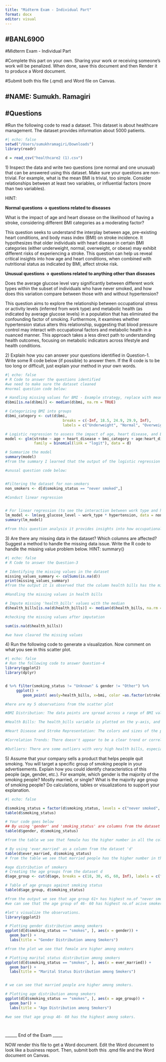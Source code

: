 ```yaml
---
title: "Midterm Exam - Individual Part"
format: docx
editor: visual
---
```


## #BANL6900

#Midterm Exam - Individual Part

#Complete this part on your own. Sharing your work or receiving someone's work will be penalized. When done, save this document and then Render it to produce a Word document.

#Submit both this file (.qmd) and Word file on Canvas.

## #NAME: Sumukh. Ramagiri

## #Questions

#Run the following code to read a dataset. This dataset is about healthcare management. The dataset provides information about 5000 patients.

```r
#| echo: false
setwd("/Users/sumukhramagiri/Downloads")
library(readr)

d = read_csv("healthcare2 (1).csv")
```

1\) Inspect the data and write two questions (one normal and one unusual) that can be answered using this dataset. Make sure your questions are non-trivial. For example, what is the mean BMI is trivial, too simple. Consider relationships between at least two variables, or influential factors (more than two variables).

HINT:

**Normal questions -\> questions related to diseases**

What is the impact of age and heart disease on the likelihood of having a stroke, considering different BMI categories as a moderating factor?

This question seeks to understand the interplay between age, pre-existing heart conditions, and body mass index (BMI) on stroke incidence. It hypothesizes that older individuals with heart disease in certain BMI categories (either underweight, normal, overweight, or obese) may exhibit different risks of experiencing a stroke. This question can help us reveal critical insights into how age and heart conditions, when combined with nutritional status as indicated by BMI, affect stroke risk.

**Unusual questions -\> questions related to anything other than diseases**

Does the average glucose level vary significantly between different work types within the subset of individuals who have never smoked, and how does this variation compare between those with and without hypertension?

This question aims to explore the relationship between occupational stress or activity levels (inferred from work type) and metabolic health (as indicated by average glucose levels) in a population that has eliminated the confounding factor of smoking. Furthermore, it examines whether hypertension status alters this relationship, suggesting that blood pressure control may interact with occupational factors and metabolic health in a nuanced manner. This approach takes a less direct path to understanding health outcomes, focusing on metabolic indicators across lifestyle and health conditions.

2\) Explain how you can answer your questions identified in Question-1. Write some R code below (if possible) to answer them. If the R code is to be too long or difficult, just explain your method in your own words.

```r
#| echo: false
# R Code to answer the questions identified
#we need to make sure the dataset cleaned
#normal question code below:

# Handling missing values for BMI - Example strategy, replace with mean/median or use imputation methods
d$bmi[is.na(d$bmi)] <- median(d$bmi, na.rm = TRUE)

# Categorizing BMI into groups
d$bmi_category <- cut(d$bmi,
                          breaks = c(-Inf, 18.5, 24.9, 29.9, Inf),
                          labels = c("Underweight", "Normal", "Overweight", "Obese"))

# Logistic regression to assess the impact of age, heart disease, and BMI category on stroke likelihood
model <- glm(stroke ~ age + heart_disease + bmi_category + age:heart_disease,
             family = binomial(link = "logit"), data = d)

# Summarize the model
summary(model)
#from the summary I learned that the output of the logistic regression model provides several key insights into the factors affecting the likelihood of having a stroke, based on age, heart disease presence, BMI categories, and the interaction between age and heart disease. 

#unusal question code below:


#Filtering the dataset for non-smokers
non_smokers <- d[d$smoking_status == "never smoked",]

#Conduct linear regression


# For linear regression (to see the interaction between work type and hypertension)
lm_model <- lm(avg_glucose_level ~ work_type * hypertension, data = non_smokers)
summary(lm_model)

#from this question analysis it provides insights into how occupational factors and health conditions interact to affect metabolic health, specifically in the context of average glucose levels, in a population subset that excludes the potential confounding effect of smoking.

```

3\) Are there any missing data in the dataset? Which columns are affected? Suggest a method to handle the missing data issue. Write the R code to handle the missing value problem below. HINT: summary()

```r
#| echo: false
# R Code to answer the Question-3

# Identifying the missing values in the dataset
missing_values_summary <- colSums(is.na(d))
print(missing_values_summary)
#from the output it is observed that the column health bills has the missing values.

#Handling the missing values in health bills

# Impute missing 'health_bills' values with the median
d$health_bills[is.na(d$health_bills)] <- median(d$health_bills, na.rm = TRUE)

#checking the missing values after imputation

sum(is.na(d$health_bills))

#we have cleared the missing values


```

4\) Run the following code to generate a visualization. Now comment on what you see in this scatter plot.

```r
#| echo: false
# Run the following code to answer Question-4
library(ggplot2)
library(dplyr)


d %>% filter(smoking_status != "Unknown" & gender != "Other") %>%
     ggplot() +
        geom_point( aes(y=health_bills, x=bmi, color =as.factor(stroke), size=as.factor(heart_disease) ), alpha = 0.20 ) 

#here are my 5 observations from the scatter plot

#BMI Distribution: The data points are spread across a range of BMI values, with a concentration of points in the lower BMI range. There are fewer data points with higher BMI values, which is typical as fewer individuals have very high BMI.As we know that in general most people have similar bmi unless some are abnormally tall / short or thin or obese.

#Health Bills: The health_bills variable is plotted on the y-axis, and it appears to cover a wide range. There's a noticeable density of data points at the lower end of the health bill spectrum, indicating that many individuals have lower health-related expenses.As from the dataset we can state that the set of people which may be from particular region have a healthier lifestyle.

#Heart Disease and Stroke Representation: The colors and sizes of the points indicate whether individuals have heart disease (gray for no, blue for yes) and whether they have had a stroke (light red for no, light blue for yes). It seems that individuals without heart disease or stroke (light red, smaller points) are the most common in the dataset.

#Correlation Trends: There doesn't appear to be a clear trend or correlation between BMI and health bills based on this plot. The data points are quite spread out, indicating variability in health bills that isn't strongly associated with BMI.By which we can say that BMI is not a primary factor to show the health expenses or the cause for health expense.

#Outliers: There are some outliers with very high health bills, especially in the group with heart disease and/or stroke. This could be expected, as these conditions typically lead to higher medical expenses as we know that in these cases highly professional care needs to be taken care of the patients which results in higher the health bills.


```

5\) Assume that your company sells a product that helps people quit smoking. You will target a specific group of smoking people in your advertisements. Explain how you could identify characteristics of this people (age, gender, etc.). For example, which gender is the majority of the smoking people? Mostly married, or single? What is the majority age group of smoking people? Do calculations, tables or visualizations to support your explanation.

```r
#| echo: false

d$smoking_status = factor(d$smoking_status, levels = c("never smoked", "formerly smoked", "smokes", "Unknown"))
table(d$smoking_status)

# Your code goes below
## By using 'gender' and 'smoking_status' are columns from the dataset 'd'
table(d$gender, d$smoking_status)

#from the table we see that female has the higher number in all the columns"never smoked" "formely smoked " "smokes " "Unknown".

# By using 'ever_married' as a column from the dataset 'd'
table(d$ever_married, d$smoking_status)
# from the table we see that married people has the higher number in the columns"never smoked" "formely smoked " "smokes ". Only the "unknown" column has the higher number of not married people.

#age distribution of smokers
# Creating the age groups from the dataset d
d$age_group <- cut(d$age, breaks = c(18, 30, 45, 60, Inf), labels = c("18-30", "31-45", "46-60", "61+"))

# Table of age groups against smoking status
table(d$age_group, d$smoking_status)

#from the output we see that age group 61+ has highest no.of "never smoked" as well as "formely smoked" in the dataset d
#we can see that the age group of 46- 60 has highest no.of acive smokers

#let's visualize the observations.
library(ggplot2)

# Plotting gender distribution among smokers
ggplot(d[d$smoking_status == "smokes", ], aes(x = gender)) +
  geom_bar() +
  labs(title = "Gender Distribution among Smokers")

#from the plot we see that female are higher among smokers

# Plotting marital status distribution among smokers
ggplot(d[d$smoking_status == "smokes", ], aes(x = ever_married)) +
  geom_bar() +
  labs(title = "Marital Status Distribution among Smokers")


# we can see that married people are higher among smokers.

# Plotting age distribution among smokers
ggplot(d[d$smoking_status == "smokes", ], aes(x = age_group)) +
  geom_bar() +
  labs(title = "Age Distribution among Smokers")

#we see that age group 46- 60 has the highest among sokers.




```

\_\_\_\_\_\_ End of the Exam \_\_\_\_\_

NOW render this file to get a Word document. Edit the Word document to look like a business report. Then, submit both this .qmd file and the Word document on Canvas.
